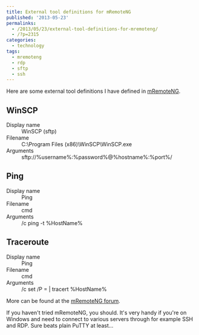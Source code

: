 ---
title: External tool definitions for mRemoteNG
published: '2013-05-23'
permalinks:
  - /2013/05/23/external-tool-definitions-for-mremoteng/
  - /?p=2315
categories:
  - technology
tags:
  - mremoteng
  - rdp
  - sftp
  - ssh
---

Here are some external tool definitions I have defined in <a href="http://www.mremoteng.org">mRemoteNG</a>.

## WinSCP

<dl>
  <dt>Display name</dt>
  <dd>WinSCP (sftp)</dd>
  <dt>Filename</dt>
  <dd>C:\Program Files (x86)\WinSCP\WinSCP.exe</dd>
  <dt>Arguments</dt>
  <dd>sftp://%username%:%password%@%hostname%:%port%/</dd>
</dl>

## Ping

<dl>
  <dt>Display name</dt>
  <dd>Ping</dd>
  <dt>Filename</dt>
  <dd>cmd</dd>
  <dt>Arguments</dt>
  <dd>/c ping -t %HostName%</dd>
</dl>

## Traceroute

<dl>
  <dt>Display name</dt>
  <dd>Ping</dd>
  <dt>Filename</dt>
  <dd>cmd</dd>
  <dt>Arguments</dt>
  <dd>/c set /P = | tracert %HostName%</dd>
</dl>

More can be found at the <a href="http://forum.mremoteng.org/viewtopic.php?f=3&t=82">mRemoteNG forum</a>.

<div className="note">
  If you haven't tried mRemoteNG, you should. It's very handy if you're on
  Windows and need to connect to various servers through for example SSH and
  RDP. Sure beats plain PuTTY at least...
</div>
